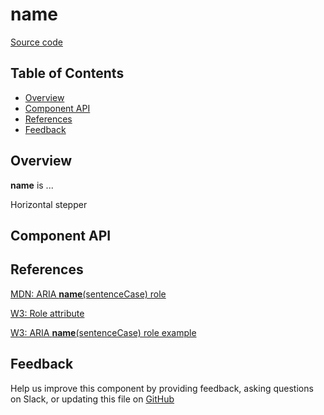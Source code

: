 
# **name**

[Source code](<https://github.com/leemonade/bubbles/tree/main/packages/components/navigation/HorizontalStepper>)

## Table of Contents

<!-- START doctoc generated TOC please keep comment here to allow auto update -->
<!-- DON'T EDIT THIS SECTION, INSTEAD RE-RUN doctoc TO UPDATE -->

- [Overview](#overview)
- [Component API](#component-api)
- [References](#references)
- [Feedback](#feedback)

## Overview

**name** is ...

<ThemeProvider>
  <HorizontalStepper>Horizontal stepper</HorizontalStepper>
</ThemeProvider>

## Component API

<Preview>
  <Story id="organisms-navigation-horizontal-stepper--playground" />
</Preview>

<Props of={HorizontalStepper} />

## References

[MDN: ARIA **name**(sentenceCase) role](<https://developer.mozilla.org/en-US/docs/Web/Accessibility/ARIA/Roles/horizontal-stepper_role>)

[W3: Role attribute](https://www.w3.org/WAI/PF/HTML/wiki/RoleAttribute)

[W3: ARIA **name**(sentenceCase) role example](<https://www.w3.org/TR/2016/WD-wai-aria-practices-1.1-20160317/examples/horizontal-stepper/horizontal-stepper.html>)

## Feedback

Help us improve this component by providing feedback, asking questions on Slack, or updating this file on
[GitHub](<https://github.com/leemonade/bubbles/edit/main/packages/components/navigation/HorizontalStepper.mdx>)
